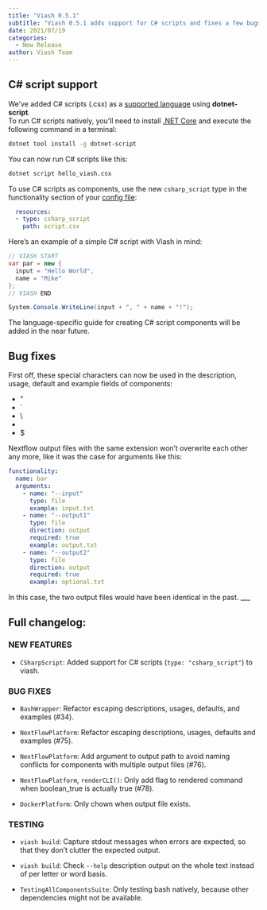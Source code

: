 ```yaml
---
title: "Viash 0.5.1"
subtitle: "Viash 0.5.1 adds support for C# scripts and fixes a few bugs."
date: 2021/07/19
categories:
  - New Release
author: Viash Team
---
```


## C# script support

We've added C# scripts (.csx) as a [supported language](/guides/creating_components/supported_languages/) using **dotnet-script**.  
To run C# scripts natively, you'll need to install [.NET Core](https://dotnet.microsoft.com/download) and execute the following command in a terminal:

```bash
dotnet tool install -g dotnet-script
```

You can now run C# scripts like this:

```bash
dotnet script hello_viash.csx
```

To use C# scripts as components, use the new `csharp_script` type in the functionality section of your [config file](/api/config/config/):

```yaml
  resources:
  - type: csharp_script
    path: script.csx
```

Here's an example of a simple C# script with Viash in mind:

```csharp
// VIASH START
var par = new {
  input = "Hello World",
  name = "Mike"
};
// VIASH END

System.Console.WriteLine(input + ", " + name + "!");
```

The language-specific guide for creating C# script components will be added in the near future.

## Bug fixes

First off, these special characters  can now be used in the description, usage, default and example fields of components:

- "
- \`
- \\
- \n
- $

Nextflow output files with the same extension won't overwrite each other any more, like it was the case for arguments like this:

```yaml
functionality:
  name: bar
  arguments:
    - name: "--input"
      type: file
      example: input.txt
    - name: "--output1"
      type: file
      direction: output
      required: true
      example: output.txt
    - name: "--output2"
      type: file
      direction: output
      required: true
      example: optional.txt
```

In this case, the two output files would have been identical in the past.
___

## Full changelog:

### NEW FEATURES

* `CSharpScript`: Added support for C# scripts (`type: "csharp_script"`) to viash.

### BUG FIXES

* `BashWrapper`: Refactor escaping descriptions, usages, defaults, and examples (#34).

* `NextFlowPlatform`: Refactor escaping descriptions, usages, defaults and examples (#75).

* `NextFlowPlatform`: Add argument to output path to avoid naming conflicts for components with multiple output files (#76).

* `NextFlowPlatform`, `renderCLI()`: Only add flag to rendered command when boolean_true is actually true (#78).

* `DockerPlatform`: Only chown when output file exists.

### TESTING

* `viash build`: Capture stdout messages when errors are expected, so that they don't clutter the expected output.

* `viash build`: Check `--help` description output on the whole text instead of per letter or word basis.

* `TestingAllComponentsSuite`: Only testing bash natively, because other dependencies might not be available.
